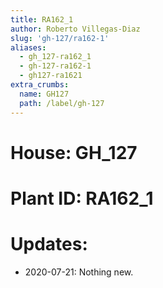 ```yaml
---
title: RA162_1
author: Roberto Villegas-Diaz
slug: 'gh-127/ra162-1'
aliases:
  - gh_127-ra162_1
  - gh-127-ra162-1
  - gh127-ra1621
extra_crumbs:
  name: GH127
  path: /label/gh-127
---
```


# **House**: GH_127
# **Plant ID**: RA162_1
# **Updates**: 
 - 2020-07-21: Nothing new.

